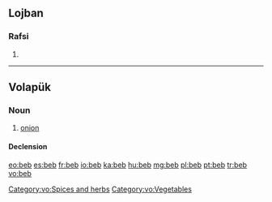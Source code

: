 ==Lojban==

===Rafsi===
{{jbo-rafsi}}

# {{rafsi of|bebna}}

----

==Volapük==

===Noun===
{{vo-noun}}

# [[onion]]

====Declension====
{{vo-decl-noun}}

[[Category:vo:Spices and herbs]]
[[Category:vo:Vegetables]]

[[eo:beb]]
[[es:beb]]
[[fr:beb]]
[[io:beb]]
[[ka:beb]]
[[hu:beb]]
[[mg:beb]]
[[pl:beb]]
[[pt:beb]]
[[tr:beb]]
[[vo:beb]]